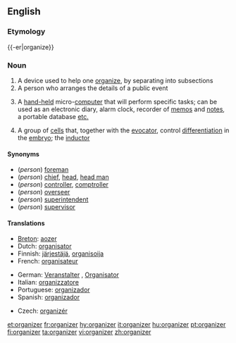 ==English==
{{wikipedia}}

===Etymology===
{{-er|organize}}

===Noun===
{{en-noun}}

# A device used to help one [[organize]], by separating into subsections
# A person who arranges the details of a public event
# {{computing}} A [[hand-held]] micro-[[computer]] that will perform specific tasks; can be used as an electronic diary, alarm clock, recorder of [[memo]]s and [[note]]s, a portable database [[etc.]]
# {{medicine}} A group of [[cell]]s that, together with the [[evocator]], control [[differentiation]] in the [[embryo]]; the [[inductor]]

====Synonyms====
* (''person'') [[foreman]]
* (''person'') [[chief]], [[head]], [[head man]]
* (''person'') [[controller]], [[comptroller]]
* (''person'') [[overseer]]
* (''person'') [[superintendent]]
* (''person'') [[supervisor]]

====Translations====
{{trans-top|person arranging public events}}
* [[Breton]]: [[aozer]]
* Dutch: [[organisator]] {{m}}
* Finnish: [[järjestäjä]], [[organisoija]]
* French: [[organisateur]] {{m}}
{{trans-mid}}
* German: [[Veranstalter]] {{m}}, [[Organisator]] {{m}}
* Italian: [[organizzatore]] {{m}}
* Portuguese: [[organizador]] {{m}}
* Spanish: [[organizador]] {{m}}
{{trans-bottom}}

{{trans-top|hand-held micro-computer}}
* Czech: [[organizér]] {{m}}
{{trans-mid}}
{{trans-bottom}}

[[et:organizer]]
[[fr:organizer]]
[[hy:organizer]]
[[it:organizer]]
[[hu:organizer]]
[[pt:organizer]]
[[fi:organizer]]
[[ta:organizer]]
[[vi:organizer]]
[[zh:organizer]]